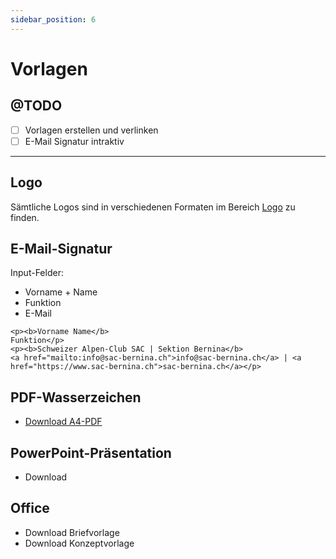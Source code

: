 ```yaml
---
sidebar_position: 6
---
```



# Vorlagen

## @TODO
- [ ] Vorlagen erstellen und verlinken
- [ ] E-Mail Signatur intraktiv

---

## Logo
Sämtliche Logos sind in verschiedenen Formaten im Bereich [Logo](./logo) zu finden.


## E-Mail-Signatur

Input-Felder:
- Vorname + Name
- Funktion
- E-Mail

```plaintext
<p><b>Vorname Name</b>
Funktion</p>
<p><b>Schweizer Alpen-Club SAC | Sektion Bernina</b>
<a href="mailto:info@sac-bernina.ch">info@sac-bernina.ch</a> | <a href="https://www.sac-bernina.ch">sac-bernina.ch</a></p>
```



## PDF-Wasserzeichen
- [Download A4-PDF](./assets/vorlagen/wasserzeichen_a4.pdf)



## PowerPoint-Präsentation
- Download


## Office
- Download Briefvorlage
- Download Konzeptvorlage